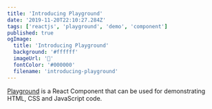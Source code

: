 ```yaml
---
title: 'Introducing Playground'
date: '2019-11-20T22:10:27.284Z'
tags: ['reactjs', 'playground', 'demo', 'component']
published: true
ogImage:
  title: 'Introducing Playground'
  background: '#ffffff'
  imageUrl: '🥳'
  fontColor: '#000000'
  filename: 'introducing-playground'
---
```


[Playground](https://github.com/BoyWithSilverWings/playground) is a React Component that can be used for demonstrating HTML, CSS and JavaScript code.
